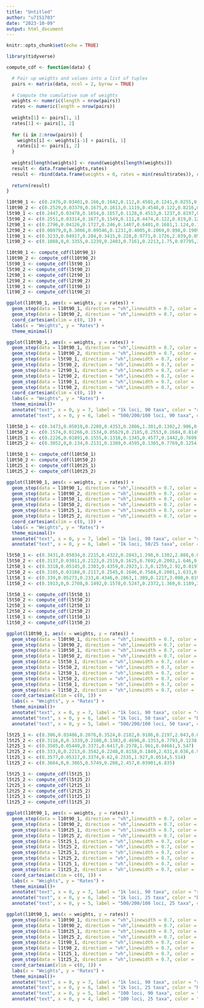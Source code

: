 ```yaml
---
title: "Untitled"
author: "u7151703"
date: "2023-10-09"
output: html_document
---
```


```r
knitr::opts_chunk$set(echo = TRUE)
```


```r
library(tidyverse)
```


```r
compute_cdf <- function(data) {

  # Pair up weights and values into a list of tuples
  pairs <- matrix(data, ncol = 2, byrow = TRUE)
  
  # Compute the cumulative sum of weights
  weights <- numeric(length = nrow(pairs))
  rates <- numeric(length = nrow(pairs))
  
  weights[1] <- pairs[1, 1]
  rates[1] <- pairs[1, 2]
  
  for (i in 2:nrow(pairs)) {
    weights[i] <- weights[i-1] + pairs[i, 1]
    rates[i] <- pairs[i, 2]
  }
  
  weights[length(weights)] <- round(weights[length(weights)])
  result <- data.frame(weights,rates)
  result <- rbind(data.frame(weights = 0, rates = min(result$rates)), result)
  
  return(result)
}

```


```r
l10t90_1 <- c(0.2476,0.03401,0.166,0.1642,0.112,0.4501,0.1241,0.8255,0.1341,1.281,0.1461,2.143,0.05735,3.995,0.01282,7.601)
l10t90_2 <- c(0.2529,0.03379,0.1675,0.1613,0.1119,0.4548,0.122,0.8216,0.1309,1.291,0.1434,2.153,0.05825,4.033,0.01322,7.617)
l5t90_1 <- c(0.2447,0.03478,0.1654,0.1657,0.1128,0.4513,0.1237,0.8197,0.1345,1.276,0.1468,2.115,0.059,3.932,0.01298,7.526)
l5t90_2 <- c(0.2551,0.03314,0.1677,0.1549,0.111,0.4474,0.122,0.819,0.1294,1.29,0.1441,2.165,0.05749,4.081,0.01326,7.732)
l2t90_1 <- c(0.2796,0.04126,0.1727,0.246,0.1407,0.6401,0.1681,1.124,0.1643,2.021,0.06118,3.853,0.01335,7.43)
l2t90_2 <- c(0.08979,0,0.3066,0.09546,0.1231,0.4005,0.2069,0.898,0.1909,1.905,0.06766,3.836, 0.01511,7.436)
l1t90_1 <- c(0.3233,0.04917,0.204,0.3415,0.228,0.9771,0.1726,2.039,0.05916,4.025,0.01305,7.798)
l1t90_2 <- c(0.1088,0,0.3355,0.1239,0.2403,0.7161,0.2213,1.75,0.07795,3.602,0.01613,7.344)

l10t90_1 <- compute_cdf(l10t90_1)
l10t90_2 <- compute_cdf(l10t90_2)
l5t90_1 <- compute_cdf(l5t90_1)
l5t90_2 <- compute_cdf(l5t90_2)
l2t90_1 <- compute_cdf(l2t90_1)
l2t90_2 <- compute_cdf(l2t90_2)
l1t90_1 <- compute_cdf(l1t90_1)
l1t90_2 <- compute_cdf(l1t90_2)

```

```r
ggplot(l10t90_1, aes(x = weights, y = rates)) +
  geom_step(data = l10t90_1, direction = "vh",linewidth = 0.7, color = 'red') +
  geom_step(data = l10t90_2, direction = "vh",linewidth = 0.7, color = 'red') +
  coord_cartesian(xlim = c(0, 1)) +
  labs(x = "Weights", y = "Rates") +
  theme_minimal()
```



```r
ggplot(l10t90_1, aes(x = weights, y = rates)) +
  geom_step(data = l10t90_1, direction = "vh",linewidth = 0.7, color = 'red') +
  geom_step(data = l10t90_2, direction = "vh",linewidth = 0.7, color = 'red') +
  geom_step(data = l5t90_1, direction = "vh",linewidth = 0.7, color = 'black') +
  geom_step(data = l5t90_2, direction = "vh",linewidth = 0.7, color = 'black') +
  geom_step(data = l2t90_1, direction = "vh",linewidth = 0.7, color = 'black') +
  geom_step(data = l2t90_2, direction = "vh",linewidth = 0.7, color = 'black') +
  geom_step(data = l1t90_1, direction = "vh",linewidth = 0.7, color = 'black') +
  geom_step(data = l1t90_2, direction = "vh",linewidth = 0.7, color = 'black') +
  coord_cartesian(xlim = c(0, 1)) +
  labs(x = "Weights", y = "Rates") +
  theme_minimal()+
  annotate("text", x = 0, y = 7, label = "1k loci, 90 taxa", color = "red", hjust = 0) +
  annotate("text", x = 0, y = 6, label = "500/200/100 loci, 90 taxa", color = "black", hjust = 0)
```

```r
l10t50_1 <- c(0.3473,0.05019,0.2208,0.4353,0.2806,1.301,0.1302,2.906,0.02099,6.81)
l10t50_2 <- c(0.1574,0.01266,0.1534,0.05629,0.2185,0.2553,0.1684,0.8149,0.1924,1.676,0.09049,3.625,0.01948,7.499)
l10t25_1 <- c(0.2226,0.01891,0.1555,0.1318,0.1345,0.4577,0.1442,0.7699,0.1433,1.339,0.1583,2.334,0.04168,5.793)
l10t25_2 <- c(0.3052,0,0.134,0.2131,0.1389,0.4595,0.1365,0.7769,0.1254,1.499,0.1286,3.03,0.03145,7.117)

l10t50_1 <- compute_cdf(l10t50_1)
l10t50_2 <- compute_cdf(l10t50_2)
l10t25_1 <- compute_cdf(l10t25_1)
l10t25_2 <- compute_cdf(l10t25_2)
```


```r
ggplot(l10t90_1, aes(x = weights, y = rates)) +
  geom_step(data = l10t90_1, direction = "vh",linewidth = 0.7, color = 'red') +
  geom_step(data = l10t90_2, direction = "vh",linewidth = 0.7, color = 'red') +
  geom_step(data = l10t50_1, direction = "vh",linewidth = 0.7, color = 'black') +
  geom_step(data = l10t50_2, direction = "vh",linewidth = 0.7, color = 'black') +
  geom_step(data = l10t25_1, direction = "vh",linewidth = 0.7, color = 'black') +
  geom_step(data = l10t25_2, direction = "vh",linewidth = 0.7, color = 'black') +
  coord_cartesian(xlim = c(0, 1)) +
  labs(x = "Weights", y = "Rates") +
  theme_minimal()+
  annotate("text", x = 0, y = 7, label = "1k loci, 90 taxa", color = "red", hjust = 0) +
  annotate("text", x = 0, y = 6, label = "1k loci, 50/25 taxa", color = "black", hjust = 0)
```

```r
l5t50_1 <- c(0.3431,0.05034,0.2215,0.4322,0.2843,1.298,0.1302,2.888,0.021,6.758)
l5t50_2 <- c(0.3137,0.03011,0.2123,0.2519,0.1625,0.7692,0.2002,1.646,0.09163,3.632, 0.01963,7.625)
l2t50_1 <- c(0.3318,0.05145,0.2303,0.4359,0.2923,1.3,0.1259,2.92,0.0197,6.843)
l2t50_2 <- c(0.3105,0.03168,0.2117,0.2545,0.1646,0.7584,0.2001,1.633,0.0924,3.571,0.0207,7.475)
l1t50_1 <- c(0.339,0.05273,0.233,0.4346,0.2863,1.309,0.1217,3.008,0.01993,7.01)
l1t50_2 <- c(0.1913,0,0.2708,0.1492,0.1578,0.5247,0.2372,1.369,0.1189,3.185,0.02394,7.243)

l5t50_1 <- compute_cdf(l5t50_1)
l5t50_2 <- compute_cdf(l5t50_2)
l2t50_1 <- compute_cdf(l2t50_1)
l2t50_2 <- compute_cdf(l2t50_2)
l1t50_1 <- compute_cdf(l1t50_1)
l1t50_2 <- compute_cdf(l1t50_2)
```

```r
ggplot(l10t90_1, aes(x = weights, y = rates)) +
  geom_step(data = l10t90_1, direction = "vh",linewidth = 0.7, color = 'red') +
  geom_step(data = l10t90_2, direction = "vh",linewidth = 0.7, color = 'red') +
  geom_step(data = l10t50_1, direction = "vh",linewidth = 0.7, color = 'blue') +
  geom_step(data = l10t50_2, direction = "vh",linewidth = 0.7, color = 'blue') +
  geom_step(data = l5t50_1, direction = "vh",linewidth = 0.7, color = 'black') +
  geom_step(data = l5t50_2, direction = "vh",linewidth = 0.7, color = 'black') +
  geom_step(data = l2t50_1, direction = "vh",linewidth = 0.7, color = 'black') +
  geom_step(data = l2t50_2, direction = "vh",linewidth = 0.7, color = 'black') +
  geom_step(data = l1t50_1, direction = "vh",linewidth = 0.7, color = 'black') +
  geom_step(data = l1t50_2, direction = "vh",linewidth = 0.7, color = 'black') +
  coord_cartesian(xlim = c(0, 1)) +
  labs(x = "Weights", y = "Rates") +
  theme_minimal()+
  annotate("text", x = 0, y = 7, label = "1k loci, 90 taxa", color = "red", hjust = 0) +
  annotate("text", x = 0, y = 6, label = "1k loci, 50 taxa", color = "blue", hjust = 0) +
  annotate("text", x = 0, y = 5, label = "500/200/100 loci, 50 taxa", color = "black", hjust = 0)
```

```r
l5t25_1 <- c(0.306,0.03486,0.2076,0.3524,0.2182,0.9186,0.2197,2.043,0.0485,5.501)
l5t25_2 <- c(0.3116,0,0.1339,0.2108,0.1383,0.4696,0.1353,0.7793,0.1238,1.515,0.1286,3.127,0.02851,7.423)
l2t25_1 <- c(0.3585,0.05449,0.3371,0.6417,0.2578,1.961,0.04661,5.547)
l2t25_2 <- c(0.333,0,0.2213,0.3542,0.2248,0.8158,0.1849,2.631,0.036,6.993)
l1t25_1 <- c(0.3577,0.05317,0.3374,0.62,0.2535,1.927,0.0514,5.514)
l1t25_2 <- c(0.3664,0,0.3865,0.5749,0.208,2.457,0.03901,6.835)

l5t25_1 <- compute_cdf(l5t25_1)
l5t25_2 <- compute_cdf(l5t25_2)
l2t25_1 <- compute_cdf(l2t25_1)
l2t25_2 <- compute_cdf(l2t25_2)
l1t25_1 <- compute_cdf(l1t25_1)
l1t25_2 <- compute_cdf(l1t25_2)
```

```r
ggplot(l10t90_1, aes(x = weights, y = rates)) +
  geom_step(data = l10t90_1, direction = "vh",linewidth = 0.7, color = 'red') +
  geom_step(data = l10t90_2, direction = "vh",linewidth = 0.7, color = 'red') +
  geom_step(data = l10t25_1, direction = "vh",linewidth = 0.7, color = 'blue') +
  geom_step(data = l10t25_2, direction = "vh",linewidth = 0.7, color = 'blue') +
  geom_step(data = l5t25_1, direction = "vh",linewidth = 0.7, color = 'black') +
  geom_step(data = l5t25_2, direction = "vh",linewidth = 0.7, color = 'black') +
  geom_step(data = l2t25_1, direction = "vh",linewidth = 0.7, color = 'black') +
  geom_step(data = l2t25_2, direction = "vh",linewidth = 0.7, color = 'black') +
  geom_step(data = l1t25_1, direction = "vh",linewidth = 0.7, color = 'black') +
  geom_step(data = l1t25_2, direction = "vh",linewidth = 0.7, color = 'black') +
  coord_cartesian(xlim = c(0, 1)) +
  labs(x = "Weights", y = "Rates") +
  theme_minimal()+
  annotate("text", x = 0, y = 7, label = "1k loci, 90 taxa", color = "red", hjust = 0) +
  annotate("text", x = 0, y = 6, label = "1k loci, 25 taxa", color = "blue", hjust = 0) +
  annotate("text", x = 0, y = 5, label = "500/200/100 loci, 25 taxa", color = "black", hjust = 0)
```

```r
ggplot(l10t90_1, aes(x = weights, y = rates)) +
  geom_step(data = l10t90_1, direction = "vh",linewidth = 0.7, color = 'red') +
  geom_step(data = l10t90_2, direction = "vh",linewidth = 0.7, color = 'red') +
  geom_step(data = l10t25_1, direction = "vh",linewidth = 0.7, color = 'blue') +
  geom_step(data = l10t25_2, direction = "vh",linewidth = 0.7, color = 'blue') +
  geom_step(data = l1t90_1, direction = "vh",linewidth = 0.7, color = 'green') +
  geom_step(data = l1t90_2, direction = "vh",linewidth = 0.7, color = 'green') +
  geom_step(data = l1t25_1, direction = "vh",linewidth = 0.7, color = 'black') +
  geom_step(data = l1t25_2, direction = "vh",linewidth = 0.7, color = 'black') +
  coord_cartesian(xlim = c(0, 1)) +
  labs(x = "Weights", y = "Rates") +
  theme_minimal()+
  annotate("text", x = 0, y = 7, label = "1k loci, 90 taxa", color = "red", hjust = 0) +
  annotate("text", x = 0, y = 6, label = "1k loci, 25 taxa", color = "blue", hjust = 0) +
  annotate("text", x = 0, y = 5, label = "100 loci, 90 taxa", color = "green", hjust = 0) +
  annotate("text", x = 0, y = 4, label = "100 loci, 25 taxa", color = "black", hjust = 0)
```

